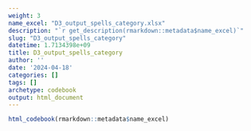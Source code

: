 ```yaml
---
weight: 3
name_excel: "D3_output_spells_category.xlsx"
description: "`r get_description(rmarkdown::metadata$name_excel)`"
slug: "D3_output_spells_category"
datetime: 1.7134398e+09
title: D3_output_spells_category
author: ''
date: '2024-04-18'
categories: []
tags: []
archetype: codebook
output: html_document
---
```


```r
html_codebook(rmarkdown::metadata$name_excel)
```

